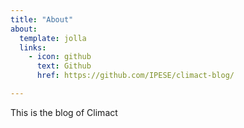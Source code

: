 ```yaml
---
title: "About"
about:
  template: jolla
  links:
    - icon: github
      text: Github
      href: https://github.com/IPESE/climact-blog/

---
```


This is the blog of Climact
